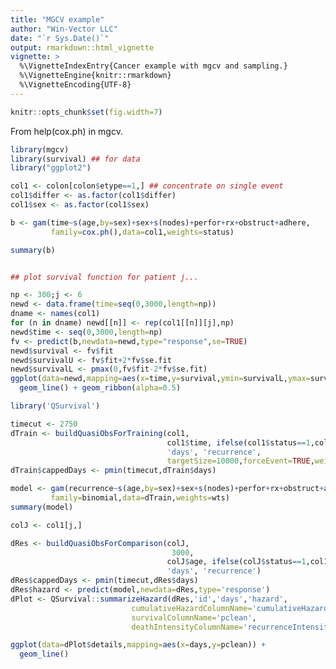 ```yaml
---
title: "MGCV example"
author: "Win-Vector LLC"
date: "`r Sys.Date()`"
output: rmarkdown::html_vignette
vignette: >
  %\VignetteIndexEntry{Cancer example with mgcv and sampling.}
  %\VignetteEngine{knitr::rmarkdown}
  %\VignetteEncoding{UTF-8}
---
```


```r
knitr::opts_chunk$set(fig.width=7)
```

From help(cox.ph) in mgcv.


```r
library(mgcv)
library(survival) ## for data
library("ggplot2")

col1 <- colon[colon$etype==1,] ## concentrate on single event
col1$differ <- as.factor(col1$differ)
col1$sex <- as.factor(col1$sex)

b <- gam(time~s(age,by=sex)+sex+s(nodes)+perfor+rx+obstruct+adhere,
         family=cox.ph(),data=col1,weights=status)

summary(b) 


## plot survival function for patient j...

np <- 300;j <- 6
newd <- data.frame(time=seq(0,3000,length=np))
dname <- names(col1)
for (n in dname) newd[[n]] <- rep(col1[[n]][j],np)
newd$time <- seq(0,3000,length=np)
fv <- predict(b,newdata=newd,type="response",se=TRUE)
newd$survival <- fv$fit
newd$survivalU <- fv$fit+2*fv$se.fit
newd$survivalL <- pmax(0,fv$fit-2*fv$se.fit)
ggplot(data=newd,mapping=aes(x=time,y=survival,ymin=survivalL,ymax=survivalU)) +
  geom_line() + geom_ribbon(alpha=0.5)
```


```r
library('QSurvival')

timecut <- 2750
dTrain <- buildQuasiObsForTraining(col1, 
                                   col1$time, ifelse(col1$status==1,col1$time,NA), 'id',
                                   'days', 'recurrence',
                                   targetSize=10000,forceEvent=TRUE,weightsColumnName='wts')
dTrain$cappedDays <- pmin(timecut,dTrain$days)

model <- gam(recurrence~s(age,by=sex)+sex+s(nodes)+perfor+rx+obstruct+adhere+s(cappedDays),
         family=binomial,data=dTrain,weights=wts)
summary(model)

colJ <- col1[j,]

dRes <- buildQuasiObsForComparison(colJ, 
                                    3000,
                                   colJ$age, ifelse(colJ$status==1,col1$age,NA), 'id',
                                   'days', 'recurrence')
dRes$cappedDays <- pmin(timecut,dRes$days)
dRes$hazard <- predict(model,newdata=dRes,type='response')
dPlot <- QSurvival::summarizeHazard(dRes,'id','days','hazard',
                           cumulativeHazardColumnName='cumulativeHazard',
                           survivalColumnName='pclean',
                           deathIntensityColumnName='recurrenceIntensity') 

ggplot(data=dPlot$details,mapping=aes(x=days,y=pclean)) +
  geom_line()
```
